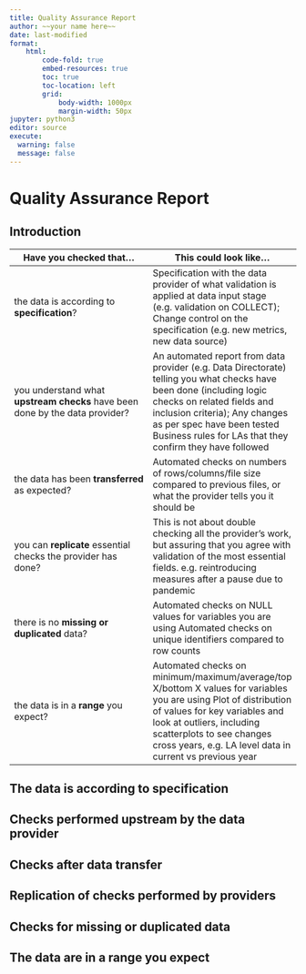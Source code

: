 ```yaml
---
title: Quality Assurance Report
author: ~~your name here~~
date: last-modified
format:
    html:
        code-fold: true
        embed-resources: true
        toc: true
        toc-location: left
        grid:
            body-width: 1000px
            margin-width: 50px
jupyter: python3
editor: source
execute: 
  warning: false
  message: false
---
```

# Quality Assurance Report

## Introduction

|Have you checked that…|This could look like…|
|---|---|
|the data is according to **specification**?|Specification with the data provider of what validation is applied at data input stage (e.g. validation on COLLECT); Change control on the specification   (e.g. new metrics, new data source)|
|you understand what **upstream checks** have been done by the data provider?|An automated report from data provider (e.g. Data Directorate) telling you what checks have been done (including logic checks on related fields and inclusion criteria); Any changes as per spec have been tested Business rules for LAs that they confirm they have followed|
|the data has been **transferred** as expected?|Automated checks on numbers of rows/columns/file size compared to previous files, or what the provider tells you it should be|
|you can **replicate**  essential checks the provider has done?|This is not about double checking all the provider’s work, but  assuring that you agree with validation of the most essential fields. e.g. reintroducing measures after a pause due to pandemic|
|there is no **missing or duplicated** data?|Automated checks on NULL values for variables you are using Automated checks on unique identifiers compared to row counts|
|the data is in a **range** you expect?|Automated checks on   minimum/maximum/average/top X/bottom X values for variables you are using Plot of distribution of values for key variables and look at outliers, including scatterplots to see changes cross years, e.g. LA level data in current vs previous year|

## The data is according to specification

## Checks performed upstream by the data provider

## Checks after data transfer

## Replication of checks performed by providers

## Checks for missing or duplicated data

## The data are in a range you expect
